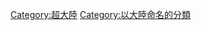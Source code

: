 {{Commons category|Americas}}
{{Category more}}
{{美洲}}

{{defaultsort 部首筆劃數|{{PAGENAME}} }}
[[Category:超大陸|Category:超大陸]]
[[Category:以大陸命名的分類|Category:以大陸命名的分類]]